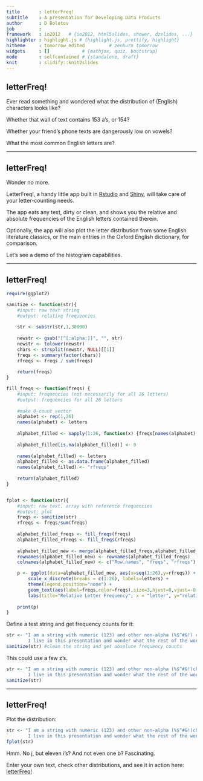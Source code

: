 ```yaml
---
title       : letterFreq!
subtitle    : A presentation for Developing Data Products
author      : D Bolotov
job         : 
framework   : io2012   # {io2012, html5slides, shower, dzslides, ...}
highlighter : highlight.js # {highlight.js, prettify, highlight}
hitheme     : tomorrow_edited         # zenburn tomorrow
widgets     : []            # {mathjax, quiz, bootstrap}
mode        : selfcontained # {standalone, draft}
knit        : slidify::knit2slides
---
```


## letterFreq!

Ever read something and wondered what the distribution of (English) characters looks like?

Whether that wall of text contains 153 a's, or 154?

Whether your friend's phone texts are dangerously low on vowels?

What the most common English letters are?


---

## letterFreq!

Wonder no more.

LetterFreq!, a handy little app built in [Rstudio](http://www.rstudio.com/) and [Shiny](http://shiny.rstudio.com/), will take care of your letter-counting needs.

The app eats any text, dirty or clean, and shows you the relative and absolute frequencies of the English letters contained therein.

Optionally, the app will also plot the letter distribution from some English literature classics, or the main entries in the Oxford English dictionary, for comparison.


Let's see a demo of the histogram capabilities.

---

## letterFreq!

```r
require(ggplot2)

sanitize <- function(str){
    #input: raw text string
    #output: relative frequencies
    
    str <- substr(str,1,30000)
    
    newstr <- gsub("[^[:alpha:]]", "", str)
    newstr <- tolower(newstr)
    chars <- strsplit(newstr, NULL)[[1]]
    freqs <- summary(factor(chars))
    rfreqs <- freqs / sum(freqs)
    
    return(freqs)
}

fill_freqs <- function(freqs) {
    #input: frequencies (not necessarily for all 26 letters)
    #output: frequencies for all 26 letters
    
    #make 0-count vector
    alphabet <- rep(1,26)
    names(alphabet) <- letters
    
    alphabet_filled <- sapply(1:26, function(x) {freqs[names(alphabet)[x]]})
    
    alphabet_filled[is.na(alphabet_filled)] <- 0
    
    names(alphabet_filled) <- letters
    alphabet_filled <- as.data.frame(alphabet_filled)
    names(alphabet_filled) <- "rfreqs"
    
    return(alphabet_filled)
}


fplot <- function(str){
    #input: raw text, array with reference frequencies
    #output: plot
    freqs <- sanitize(str)
    rfreqs <- freqs/sum(freqs)
    
    alphabet_filled_freqs <- fill_freqs(freqs)
    alphabet_filled_rfreqs <- fill_freqs(rfreqs)
    
    alphabet_filled_new <- merge(alphabet_filled_freqs,alphabet_filled_rfreqs,by=0,all=TRUE)
    rownames(alphabet_filled_new) <- rownames(alphabet_filled_freqs)
    colnames(alphabet_filled_new) <- c("Row.names", "freqs", "rfreqs")

    p <- ggplot(data=alphabet_filled_new, aes(x=seq(1:26),y=rfreqs)) + geom_bar(stat="identity",aes(fill=rfreqs)) + 
        scale_x_discrete(breaks = c(1:26), labels=letters) +
        theme(legend.position="none") +
        geom_text(aes(label=freqs,color=freqs),size=3,hjust=0,vjust=-0.5) + 
        labs(title="Relative Letter Frequency", x = "letter", y="relative frequency")
    
    print(p)
}


```

Define a test string and get frequency counts for it:
```r
str <- "I am a string with numeric (123) and other non-alpha (%$^#&!) characters. 
        I live in this presentation and wonder what the rest of the world is like."
sanitize(str) #clean the string and get absolute frequency counts
```
This could use a few z's.

```r
str <- "I am a string with numeric (123) and other non-alpha (%$^#&!)characters. 
        I live in this presentation and wonder what the rest of the world is like. ZzZZzzZ."
sanitize(str)
```

---

## letterFreq!

Plot the distribution:
```r
str <- "I am a string with numeric (123) and other non-alpha (%$^#&!)characters. 
        I live in this presentation and wonder what the rest of the world is like. ZzZZzzZ."
fplot(str)
```

Hmm. No j, but eleven i's? And not even one b? Fascinating.

Enter your own text, check other distributions, and see it in action here: [letterFreq!](https://dontpanic.shinyapps.io/letterFreq/)





